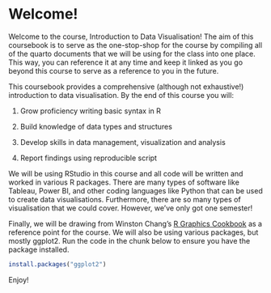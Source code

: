 # Welcome! {.unnumbered}

Welcome to the course, Introduction to Data Visualisation! The aim of this coursebook is to serve as the one-stop-shop for the course by compiling all of the quarto documents that we will be using for the class into one place. This way, you can reference it at any time and keep it linked as you go beyond this course to serve as a reference to you in the future.

This coursebook provides a comprehensive (although not exhaustive!) introduction to data visualisation. By the end of this course you will:

1.  Grow proficiency writing basic syntax in R

2.  Build knowledge of data types and structures

3.  Develop skills in data management, visualization and analysis

4.  Report findings using reproducible script

We will be using RStudio in this course and all code will be written and worked in various R packages. There are many types of software like Tableau, Power BI, and other coding languages like Python that can be used to create data visualisations. Furthermore, there are so many types of visualisation that we could cover. However, we've only got one semester!

Finally, we will be drawing from Winston Chang's [R Graphics Cookbook](https://r-graphics.org/) as a reference point for the course. We will also be using various packages, but mostly ggplot2. Run the code in the chunk below to ensure you have the package installed.

```r
install.packages("ggplot2")
```

Enjoy!
